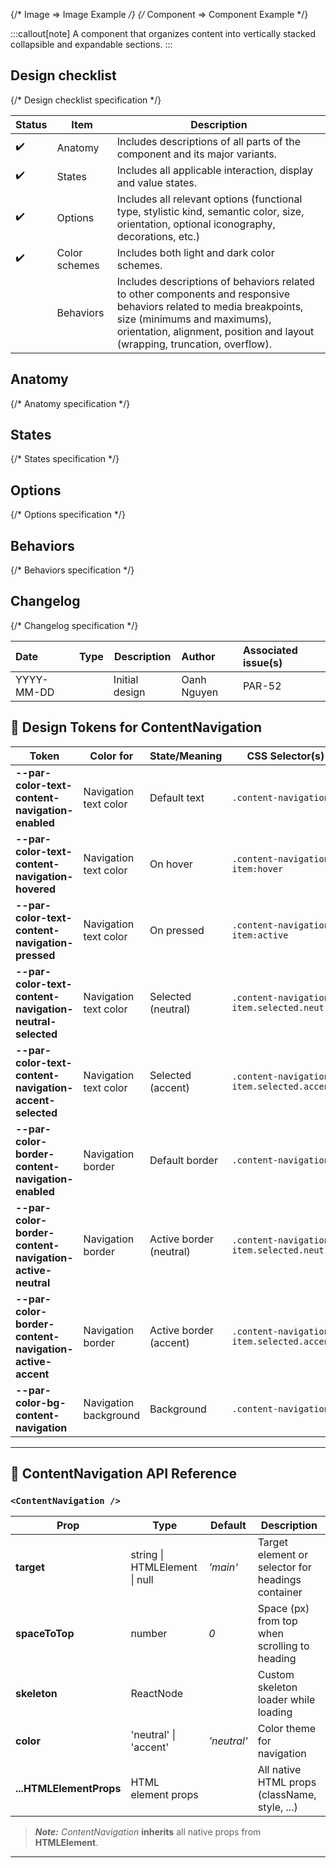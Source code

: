 
{/* Image => Image Example */}
{/* Component => Component Example */}

:::callout[note]
A component that organizes content into vertically stacked collapsible and expandable sections.
:::


## Design checklist <span id="design-checklist"></span>
{/* Design checklist specification */}

| Status | Item                                 | Description                                                                                                                                                                                                                       |
| ------ | ------------------------------------ | --------------------------------------------------------------------------------------------------------------------------------------------------------------------------------------------------------------------------------- |
| ✔️     | Anatomy                              | Includes descriptions of all parts of the component and its major variants.                                                                                                                                                       |
| ✔️     | States                               | Includes all applicable interaction, display and value states.                                                                                                                                                                    |
| ✔️     | Options                              | Includes all relevant options (functional type, stylistic kind, semantic color, size, orientation, optional iconography, decorations, etc.)                                                                                       |
| ✔️     | Color schemes                        | Includes both light and dark color schemes.                                                                                                                                                                                       |
|        | Behaviors                            | Includes descriptions of behaviors related to other components and responsive behaviors related to media breakpoints, size (minimums and maximums), orientation, alignment, position and layout (wrapping, truncation, overflow). |

## Anatomy <span id="anatomy"></span>
{/* Anatomy specification */}

## States <span id="states"></span>
{/* States specification */}

## Options <span id="options"></span>
{/* Options specification */}

## Behaviors <span id="behaviors"></span>
{/* Behaviors specification */}

## Changelog <span id="changelog"></span>
{/* Changelog specification */}

| Date       | Type                                                        | Description                                                                                 | Author      | Associated issue(s)  |
|:-----------|:------------------------------------------------------------|---------------------------------------------------------------------------------------------|:------------|:---------------------|
| YYYY-MM-DD | <Badge size='sm' kind='glass' color='cyan' label="new"/>    | Initial design                                                                              | Oanh Nguyen | PAR-52               |

## 🎨 Design Tokens for ContentNavigation

| **Token**                                             | **Color for**                | **State/Meaning**                                 | **CSS Selector(s)** |
|-------------------------------------------------------|------------------------------|---------------------------------------------------|---------------------|
| **--par-color-text-content-navigation-enabled**        | Navigation text color        | Default text                                      | `.content-navigation` |
| **--par-color-text-content-navigation-hovered**        | Navigation text color        | On hover                                          | `.content-navigation-item:hover` |
| **--par-color-text-content-navigation-pressed**        | Navigation text color        | On pressed                                        | `.content-navigation-item:active` |
| **--par-color-text-content-navigation-neutral-selected**| Navigation text color        | Selected (neutral)                                | `.content-navigation-item.selected.neutral` |
| **--par-color-text-content-navigation-accent-selected** | Navigation text color        | Selected (accent)                                 | `.content-navigation-item.selected.accent` |
| **--par-color-border-content-navigation-enabled**      | Navigation border            | Default border                                    | `.content-navigation` |
| **--par-color-border-content-navigation-active-neutral**| Navigation border            | Active border (neutral)                            | `.content-navigation-item.selected.neutral` |
| **--par-color-border-content-navigation-active-accent** | Navigation border            | Active border (accent)                             | `.content-navigation-item.selected.accent` |
| **--par-color-bg-content-navigation**                 | Navigation background        | Background                                        | `.content-navigation` |

---

## 🧩 ContentNavigation API Reference

### `<ContentNavigation />`

| **Prop**      | **Type**                        | **Default**   | **Description**                                                        |
|---------------|---------------------------------|---------------|------------------------------------------------------------------------|
| **target**    | string \| HTMLElement \| null    | _'main'_      | Target element or selector for headings container                       |
| **spaceToTop**| number                          | _0_           | Space (px) from top when scrolling to heading                          |
| **skeleton**  | ReactNode                       |               | Custom skeleton loader while loading                                   |
| **color**     | 'neutral' \| 'accent'           | _'neutral'_   | Color theme for navigation                                             |
| **...HTMLElementProps** | HTML element props     |               | All native HTML props (className, style, ...)                          |

> **_Note:_** _ContentNavigation_ **inherits** all native props from **HTMLElement**.

---

